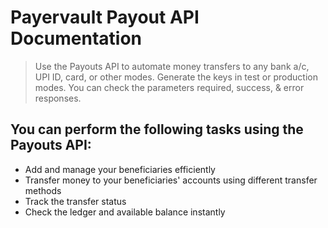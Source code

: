 # Payervault Payout API Documentation

> Use the Payouts API to automate money transfers to any bank a/c, UPI ID, card, or other modes. Generate the keys in test or production modes. You can check the parameters required, success, & error responses.

## You can perform the following tasks using the Payouts API:

- Add and manage your beneficiaries efficiently
- Transfer money to your beneficiaries' accounts using different transfer methods
- Track the transfer status
- Check the ledger and available balance instantly